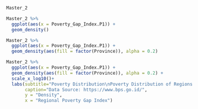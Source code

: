 

```{r}
Master_2
```




```{r}
Master_2 %>%
  ggplot(aes(x = Poverty_Gap_Index.P1)) +
  geom_density()
```
```{r}
Master_2 %>%
  ggplot(aes(x = Poverty_Gap_Index.P1)) +
  geom_density(aes(fill = factor(Province)), alpha = 0.2)
```


```{r}
Master_2 %>%
  ggplot(aes(x = Poverty_Gap_Index.P1)) +
  geom_density(aes(fill = factor(Province)), alpha = 0.2) + 
  scale_x_log10()+
  labs(subtitle="Poverty Distribution\nPoverty Distribution of Regions in Indonesia",
       caption="Data Source: https://www.bps.go.id/",
       y = "Density",
       x = "Regional Poverty Gap Index")
```


















